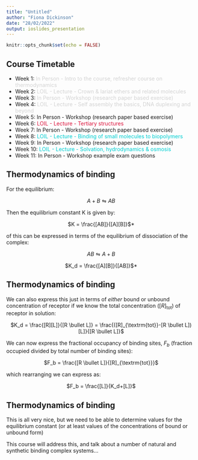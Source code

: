 ```yaml
---
title: "Untitled"
author: "Fiona Dickinson"
date: "28/02/2022"
output: ioslides_presentation
---
```


```r
knitr::opts_chunk$set(echo = FALSE)
```

## Course Timetable

- Week 1: <span style="color:lightgrey">In Person - Intro to the course, refresher course on thermodynamics</span>
- Week 2: <span style="color:lightgrey">LOIL - Lecture - Crown & lariat ethers and related molecules</span>
- Week 3: <span style="color:lightgrey">In Person - Workshop (research paper based exercise)</span>
- Week 4: <span style="color:lightgrey">LOIL - Lecture - Self assembly the basics, DNA duplexing and beyond</span>
- Week 5: <span style="color:lightgreymm">In Person - Workshop (research paper based exercise) </span>
- Week 6: <span style="color:crimson">LOIL - Lecture - Tertiary structures</span>
- Week 7: In Person - Workshop (research paper based exercise)
- Week 8: <span style="color:darkturquoise">LOIL - Lecture - Binding of small molecules to biopolymers</span>
- Week 9: In Person - Workshop (research paper based exercise)
- Week 10: <span style="color:darkturquoise">LOIL - Lecture - Solvation, hydrodynamics & osmosis</span>
- Week 11: In Person - Workshop example exam questions


## Thermodynamics of binding

For the equilibrium:

<p align="center">
$A+B \leftrightharpoons AB$
</p>

Then the equilibrium constant K is given by:

<p align="center">
$K = \frac{[AB]}{[A][B]}$*
</p>

of this can be expressed in terms of the equilibrium of dissociation of the complex:

<p align="center">
$AB \leftrightharpoons A+B$
</p>

<p align="center">
$K_d = \frac{[A][B]}{[AB]}$*
</p>

## Thermodynamics of binding

We can also express this just in terms of *either* bound or unbound concentration of receptor if we know the total concentration ($[R]_{\textrm{tot}}$) of receptor in solution:

<p align="center">
$K_d = \frac{[R][L]}{[R \bullet L]} = \frac{([R]_{\textrm{tot}}-[R \bullet L])[L]}{[R \bullet L]}$
</p>

We can now express the fractional occupancy of binding sites, $F_b$ (fraction occupied divided by total number of binding sites):

<p align="center">
$F_b = \frac{[R \bullet L]}{[R]_{\textrm{tot}}}$
</p>

which rearranging we can express as:

<p align="center">
$F_b = \frac{[L]}{K_d+[L]}$
</p>

## Thermodynamics of binding

This is all very nice, but we need to be able to determine values for the equilibrium constant (or at least values of the concentrations of bound or unbound form)

This course will address this, and talk about a number of natural and synthetic binding complex systems...
